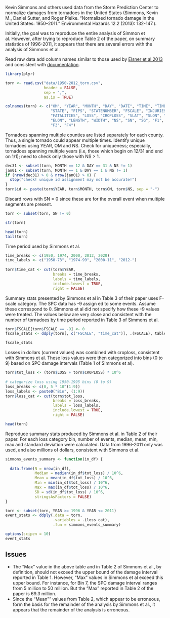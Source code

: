 Kevin Simmons and others used data from the Storm Prediction Center to normalize damages from tornadoes in the United States (Simmons, Kevin M., Daniel Sutter, and Roger Pielke. "Normalized tornado damage in the United States: 1950–2011." Environmental Hazards 12.2 (2013): 132-147.). 

Initially, the goal was to reproduce the entire analysis of Simmon et al. However, after trying to reproduce Table 2 of the paper, on summary statistics of 1996-2011, it appears that there are several errors with the analysis of Simmons et al.

Read raw data add column names similar to those used by [Elsner et al 2013](http://rpubs.com/jelsner/4205) and consistent with [documentation](http://www.spc.noaa.gov/gis/svrgis/). 

```r
library(plyr)

torn <- read.csv("data/1950-2012_torn.csv", 
                 header = FALSE, 
                 sep = ",", 
                 as.is = TRUE)

colnames(torn) <- c("OM", "YEAR", "MONTH", "DAY", "DATE", "TIME", "TIMEZONE", 
                    "STATE", "FIPS", "STATENUMBER", "FSCALE", "INJURIES", 
                    "FATALITIES", "LOSS", "CROPLOSS", "SLAT", "SLON", "ELAT", 
                    "ELON", "LENGTH", "WIDTH", "NS", "SN", "SG", "F1", "F2", 
                    "F3", "F4")
```

Tornadoes spanning multiple counties are listed separately for each county. Thus, a single tornado could appear multiple times. Identify unique tornadoes using YEAR, OM and NS. Check for uniqueness; especially, tornadoes spanning multiple years (i.e, those which begin on 12/31 and end on 1/1); need to check only those with NS > 1.

```r
dec31 <- subset(torn, MONTH == 12 & DAY == 31 & NS != 1)
jan01 <- subset(torn, MONTH == 1 & DAY == 1 & NS != 1)
if (nrow(dec31) > 0 & nrow(jan01) > 0) {
  stop("check! unique id assignment may not be accurate!")
}
torn$id <- paste(torn$YEAR, torn$MONTH, torn$OM, torn$NS, sep = "-")
```

Discard rows with SN = 0 since these are for the overall event when multiple segments are present.
 
```r
torn <- subset(torn, SN != 0)

str(torn)

head(torn)
tail(torn)
```

Time period used by Simmons et al.

```r
time_breaks <- c(1950, 1974, 2000, 2012, 2020)
time_labels <- c("1950-73", "1974-99", "2000-11", "2012-")
  
torn$time_cat <- cut(torn$YEAR, 
                     breaks = time_breaks, 
                     labels = time_labels,
                     include.lowest = TRUE,
                     right = FALSE)
```

Summary stats presented by Simmons et al in Table 3 of their paper uses F-scale category. The SPC data has -9 assign ed to some events. Assume these correspond to 0. Simmons et al did not specify how these -9 values were treated. The values below are very close and consistent with the number of tornadoes by time period reported in Table 3 of Simmons et al.

```r
torn$FSCALE[torn$FSCALE == -9] <- 0
fscale_stats <- ddply(torn[, c("FSCALE", "time_cat")], .(FSCALE), table)

fscale_stats
```

Losses in dollars (current values) was combined with croploss, consistent with Simmons et al. These loss values were then categorized into bins (0 to 9) based on SPC damage intervals (Table 1 of Simmons et al).

```r
torn$tot_loss <- (torn$LOSS + torn$CROPLOSS) * 10^6
  
# categorize loss using 1950-1995 bins (0 to 9)
loss_breaks <- c(0, 5 * 10^(1:9))
loss_labels <- paste0("Bin", (1:9))
torn$loss_cat <- cut(torn$tot_loss, 
                     breaks = loss_breaks, 
                     labels = loss_labels,
                     include.lowest = TRUE,
                     right = FALSE)

head(torn)
```

Reproduce summary stats produced by Simmons et al. in Table 2 of their paper. For each loss category bin, number of events, median, mean, min, max and standard deviation were calculated. Data from 1996-2011 only was used, and also millions of dollars, consistent with Simmons et al.

```r
simmons_events_summary <- function(in_df) {
        
  data.frame(N = nrow(in_df),
             Median = median(in_df$tot_loss) / 10^6,
             Mean = mean(in_df$tot_loss) / 10^6,
             Min = min(in_df$tot_loss) / 10^6,
             Max = max(in_df$tot_loss) / 10^6,
             SD = sd(in_df$tot_loss) / 10^6,
             stringsAsFactors = FALSE)
}

torn <- subset(torn, YEAR >= 1996 & YEAR <= 2011)
event_stats <- ddply(.data = torn, 
                     .variables = .(loss_cat), 
                     .fun = simmons_events_summary)

options(scipen = 10)
event_stats
```

Issues
--------

* The "Max" value in the above table and in Table 2 of Simmons et al., by definition, should not exceed the upper bound of the damage interval reported in Table 1. However, "Max" values in Simmons et al exceed this upper bound. For instance, for Bin 7, the SPC damage interval ranges from 5 million to 50 million. But the "Max" reported in Table 2 of the paper is 69.3 million.
* Since the "Mean"" values from Table 2, which appear to be erroneous, form the basis for the remainder of the analysis by Simmons et al., it appears that the remainder of the analysis is erroneous.
